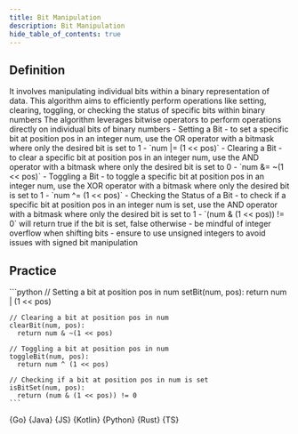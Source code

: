 ```yaml
---
title: Bit Manipulation
description: Bit Manipulation
hide_table_of_contents: true
---
```





## Definition

<Tabs queryString="primary">
  <TabItem value="definition" label="Definition">
    It involves manipulating individual bits within a binary representation of data. This algorithm aims to efficiently perform operations like setting, clearing, toggling, or checking the status of specific bits within binary numbers
  </TabItem>
  <TabItem value="how" label="Explanation">
    The algorithm leverages bitwise operators to perform operations directly on individual bits of binary numbers
  </TabItem>
  <TabItem value="guidance" label="Guidance">
    - Setting a Bit
      - to set a specific bit at position pos in an integer num, use the OR operator with a bitmask where only the desired bit is set to 1
        - `num |= (1 << pos)`
    - Clearing a Bit
      - to clear a specific bit at position pos in an integer num, use the AND operator with a bitmask where only the desired bit is set to 0
        - `num &= ~(1 << pos)`
    - Toggling a Bit
      - to toggle a specific bit at position pos in an integer num, use the XOR operator with a bitmask where only the desired bit is set to 1
        - `num ^= (1 << pos)`
    - Checking the Status of a Bit
      - to check if a specific bit at position pos in an integer num is set, use the AND operator with a bitmask where only the desired bit is set to 1
        - `(num & (1 << pos)) != 0` will return true if the bit is set, false otherwise
  </TabItem>
  <TabItem value="tips" label="Tips">
    - be mindful of integer overflow when shifting bits
    - ensure to use unsigned integers to avoid issues with signed bit manipulation
  </TabItem>
</Tabs>

## Practice

<Tabs queryString="primary">
  <TabItem value="practice" label="Practice">
    ```python
    // Setting a bit at position pos in num
    setBit(num, pos):
      return num | (1 << pos)

    // Clearing a bit at position pos in num
    clearBit(num, pos):
      return num & ~(1 << pos)

    // Toggling a bit at position pos in num
    toggleBit(num, pos):
      return num ^ (1 << pos)

    // Checking if a bit at position pos in num is set
    isBitSet(num, pos):
      return (num & (1 << pos)) != 0
    ```
  </TabItem>
  <TabItem value="solution" label="Solution">
    <Tabs queryString="code">
      <TabItem
        value="go"
        label=""
        attributes={{ title: "Go Lang", className: "code_lang go m" }}
      >
        <CodeBlock language="go">{Go}</CodeBlock>
      </TabItem>
      <TabItem
        value="java"
        label=""
        attributes={{ title: "Java", className: "code_lang java m" }}
      >
        <CodeBlock language="java">{Java}</CodeBlock>
      </TabItem>
      <TabItem
        value="js"
        label=""
        attributes={{ title: "JavaScript", className: "code_lang js m" }}
      >
        <CodeBlock language="js">{JS}</CodeBlock>
      </TabItem>
      <TabItem
        value="kotlin"
        label=""
        attributes={{ title: "Kotlin", className: "code_lang kotlin m" }}
      >
        <CodeBlock language="kotlin">{Kotlin}</CodeBlock>
      </TabItem>
      <TabItem
        value="python"
        label=""
        attributes={{ title: "Python", className: "code_lang python m" }}
      >
        <CodeBlock language="python">{Python}</CodeBlock>
      </TabItem>
      <TabItem
        value="rust"
        label=""
        attributes={{ title: "Rust", className: "code_lang rust m" }}
      >
        <CodeBlock language="rust">{Rust}</CodeBlock>
      </TabItem>
      <TabItem
        value="ts"
        label=""
        attributes={{ title: "TypeScript", className: "code_lang ts m" }}
      >
        <CodeBlock language="ts">{TS}</CodeBlock>
      </TabItem>
    </Tabs>
  </TabItem>
</Tabs>
